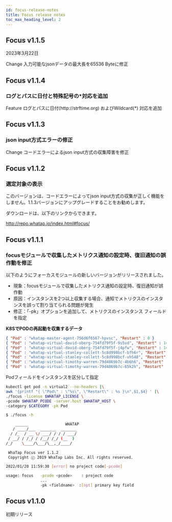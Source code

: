 ```yaml
---
id: focus-release-notes
title: Focus release notes
toc_max_heading_level: 2
---
```



## Focus v1.1.5

2023年3月22日

<p><Status>Change</Status> 入力可能なjsonデータの最大長を65536 Byteに修正</p>

## Focus v1.1.4

### ログとパスに日付と特殊記号の\*対応を追加

<p><Status>Feature</Status> ログとパスに日付(http://strftime.org) およびWildcard(*) 対応を追加</p>

## Focus v1.1.3

### json input方式エラーの修正

<p><Status>Change</Status> コードエラーによるjson input方式の収集障害を修正</p>

## Focus v1.1.2

### 選定対象の表示

このバージョンは、コードエラーによってjson input方式の収集が正しく機能をしません。1.1.3バージョンにアップグレードすることをお勧めします。

ダウンロードは、以下のリンクからできます。

http://repo.whatap.io/index.html#focus/

## Focus v1.1.1

### focusモジュールで収集したメトリクス通知の設定時、復旧通知の誤作動を修正

以下のようにフォーカスモジュールの新しいバージョンがリリースされました。

- 現象：focusモジュールで収集したメトリクス通知の設定時、復旧通知が誤作動
- 原因：インスタンスを2つ以上収集する場合、通知でメトリクスのインスタンスを誤って割り当てられる問題が発生
- 修正：「-pk」オプションを追加して、メトリクスのインスタンス フィールドを指定

**K8SでPODの再起動を収集するデータ**

```json
{ "Pod" : "whatap-master-agent-756d6f6567-hpvsc", "Restart" : 0 }
{ "Pod" : "whatap-virtual-david-oberg-754fd79f5f-9s5vd", "Restart" : 147 }
{ "Pod" : "whatap-virtual-david-oberg-754fd79f5f-j4pfw", "Restart" : 141 }
{ "Pod" : "whatap-virtual-stanley-collett-5c8d998bcf-bfh6r", "Restart" : 142 }
{ "Pod" : "whatap-virtual-stanley-collett-5c8d998bcf-vh548", "Restart" : 144 }
{ "Pod" : "whatap-virtual-timothy-warren-79d4869b7c-4b6h6", "Restart" : 145 }
{ "Pod" : "whatap-virtual-timothy-warren-79d4869b7c-65k2h", "Restart" : 145 }
```

Podフィールドをインスタンスを区分して指定

```bash
kubectl get pod -n virtual2 --no-headers |\
awk '{printf "{ \"Pod\" : \"%s\", \"Restart\" : %s }\n",$1,$4} ' |\
./focus -license $WHATAP_LICENSE \
-pcode $WHATAP_PCODE -server.host $WHATAP_HOST \
-category $CATEGORY -pk Pod

$ ./focus -h

    ______                WHATAP
   / ____/___  _______  _______
  / /_  / __ \/ ___/ / / / ___/
 / __/ / /_/ / /__/ /_/ (__  )
/_/    \____/\___/\__,_/____/

 WhaTap Focus ver 1.1.2
 Copyright ⓒ 2019 WhaTap Labs Inc. All rights reserved.

2022/01/20 11:59:30 [error] no project code[-pcode]

usage: focus   -pcode <pcode>    : project code
               ...
               -pk <fieldname>  :[opt] primary key field
```

## Focus v1.1.0

初期リリース
